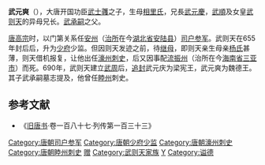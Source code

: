 '''武元爽'''（{{bd|605年||672年||catIdx=W}}），大唐开国功臣[[武士彠|武士彠]]之子，生母[[相里夫人|相里氏]]，兄長[[武元慶|武元慶]]，[[武順|武順]]及女皇[[武则天|武则天]]的异母兄长。[[武承嗣|武承嗣]]之父。

[[唐高宗|唐高宗]]时，以门第关系任[[安州_(西魏)|安州]]（[[治所|治所]]在今[[湖北省|湖北省]][[安陆县|安陆县]]）[[司户|司户]][[参军|参军]]。武则天在655年封后后，升为[[少府|少府]]少监。但因则天发迹之前，待[[继母|继母]]，即则天亲生母亲[[孝明高皇后|杨氏]]甚薄，则天借机报复，让他出任[[濠州|濠州]][[刺史|刺史]]，后又因事配[[流放|流]][[振州|振州]]（治所在今[[海南省|海南省]][[三亚市|三亚市]]）而死。690年，武则天建立[[武周|武周]]后，[[追封|追封]]武元庆为梁宪王，武元爽为魏德王。其子武承嗣墓志提及，他曾任[[睦州|睦州]]刺史。

==参考文献==
*《[[旧唐书|旧唐书]]·卷一百八十七·列传第一百三十三》
{{DEFAULTSORT:W}}
[[Category:唐朝司户参军|Category:唐朝司户参军]]
[[Category:唐朝少府少监|Category:唐朝少府少监]]
[[Category:唐朝濠州刺史|Category:唐朝濠州刺史]]
[[Category:唐朝睦州刺史|Category:唐朝睦州刺史]]
[[Category:武周宗室国王|赠]]
[[Category:武则天家族|Category:武则天家族]]
[[Category:武姓|Y]]
[[Category:谥德|Category:谥德]]